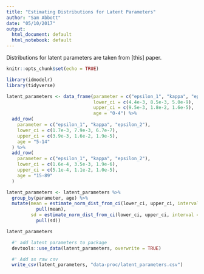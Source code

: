 ```yaml
---
title: "Estimating Distributions for Latent Parameters"
author: "Sam Abbott"
date: "05/10/2017"
output: 
  html_document: default
  html_notebook: default
---
```



Distributions for latent parameters are taken from [this] paper. 
```r
knitr::opts_chunk$set(echo = TRUE)
```

```r
library(idmodelr)
library(tidyverse)
```

```r
latent_parameters <- data_frame(parameter = c("epsilon_1", "kappa", "epsilon_2"), 
                                lower_ci = c(4.4e-3, 8.5e-3, 5.0e-9), 
                                upper_ci = c(9.5e-3, 1.8e-2, 1.6e-5), 
                                age = "0-4") %>% 
  add_row(
    parameter = c("epsilon_1", "kappa", "epsilon_2"), 
    lower_ci = c(1.7e-3, 7.9e-3, 6.7e-7), 
    upper_ci = c(3.9e-3, 1.6e-2, 1.9e-5), 
    age = "5-14"
  ) %>% 
  add_row(
    parameter = c("epsilon_1", "kappa", "epsilon_2"), 
    lower_ci = c(1.6e-4, 3.5e-3, 1.9e-6), 
    upper_ci = c(5.1e-4, 1.1e-2, 1.0e-5), 
    age = "15-89"
  )
```

```r
latent_parameters <- latent_parameters %>% 
  group_by(parameter, age) %>% 
  mutate(mean = estimate_norm_dist_from_ci(lower_ci, upper_ci, interval = "95%") %>% 
           pull(mean),
         sd = estimate_norm_dist_from_ci(lower_ci, upper_ci, interval = "95%") %>% 
           pull(sd))

latent_parameters
```

```r
  #' add latent parameters to package
  devtools::use_data(latent_parameters, overwrite = TRUE)

  #' Add as raw csv
  write_csv(latent_parameters, "data-proc/latent_parameters.csv")
  
```
